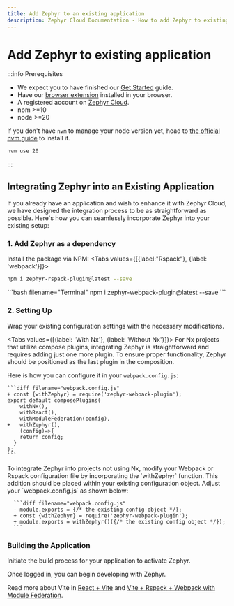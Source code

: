 ```yaml
---
title: Add Zephyr to an existing application 
description: Zephyr Cloud Documentation - How to add Zephyr to existing application, using React, webpack and Nx as an example
---
```




# Add Zephyr to existing application

<CodemodDisclaimer />

:::info Prerequisites

- We expect you to have finished our [Get Started](/general/get-started) guide.
- Have our [browser extension](https://chromewebstore.google.com/detail/zephyr-mission-control/liflhldchhinbaeplljlplhnbkdidedn) installed in your browser.
- A registered account on [Zephyr Cloud](https://app.zephyr-cloud.io).
- npm >=10
- node >=20 

If you don't have `nvm` to manage your node version yet, head to [the official nvm guide](https://github.com/nvm-sh/nvm) to install it.
```bash 
nvm use 20 
```

:::


## Integrating Zephyr into an Existing Application

If you already have an application and wish to enhance it with Zephyr Cloud, we have designed the integration process to be as straightforward as possible. Here's how you can seamlessly incorporate Zephyr into your existing setup:

### 1. Add Zephyr as a dependency

Install the package via NPM:
<Tabs values={[{label:"Rspack"}, {label: 'webpack'}]}>
  <Tab>
  ```bash filename="Terminal"
  npm i zephyr-rspack-plugin@latest --save
  ```
  </Tab>
  <Tab>
  ```bash filename="Terminal"
  npm i zephyr-webpack-plugin@latest --save
  ```
  </Tab>
</Tabs>

### 2. Setting Up

Wrap your existing configuration settings with the necessary modifications.

<Tabs values={[{label: 'With Nx'}, {label: 'Without Nx'}]}>
  <Tab>
  For Nx projects that utilize compose plugins, integrating Zephyr is straightforward and requires adding just one more plugin. To ensure proper functionality, Zephyr should be positioned as the last plugin in the composition.

  Here is how you can configure it in your `webpack.config.js`:

    ```diff filename="webpack.config.js"
    + const {withZephyr} = require('zephyr-webpack-plugin');
    export default composePlugins(
        withNx(),
        withReact(),
        withModuleFederation(config),
    +   withZephyr(),
        (config)=>{
        return config;
      }
    );
    ```

  </Tab>

  <Tab>
   To integrate Zephyr into projects not using Nx, modify your Webpack or Rspack configuration file by incorporating the `withZephyr` function. This addition should be placed within your existing configuration object. Adjust your `webpack.config.js` as shown below:

      ```diff filename="webpack.config.js"
      - module.exports = {/* the existing config object */};
      + const {withZephyr} = require('zephyr-webpack-plugin');
      + module.exports = withZephyr()({/* the existing config object */});
      ```

  </Tab>
</Tabs>

### Building the Application

Initiate the build process for your application to activate Zephyr.  

<BuildAuthInfo />

Once logged in, you can begin developing with Zephyr.

Read more about Vite in [React + Vite](/recipes/react-vite) and [Vite + Rspack + Webpack with Module Federation](/recipes/vite-rspack-webpack-mf). 
